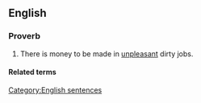 ==English==
===Proverb===
{{infl|en|proverb|head=where there's [[muck]] there's [[brass]]}}

# {{UK|Ireland}} There is money to be made in [[unpleasant]] dirty jobs.
====Related terms====
[[Category:English sentences]]